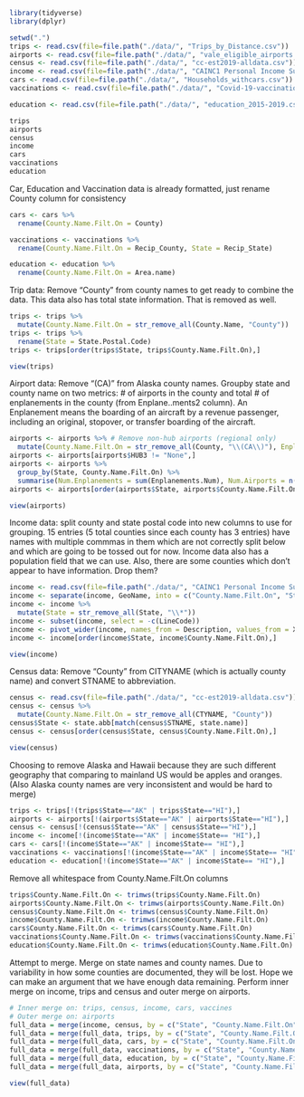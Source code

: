 ```r
library(tidyverse)
library(dplyr)
```

```r
setwd(".")
trips <- read.csv(file=file.path("./data/", "Trips_by_Distance.csv"))
airports <- read.csv(file=file.path("./data/", "vale_eligible_airports.csv"))
census <- read.csv(file=file.path("./data/", "cc-est2019-alldata.csv"))
income <- read.csv(file=file.path("./data/", "CAINC1 Personal Income Summary Personal Income Population Per Capita Personal Income.csv"))
cars <- read.csv(file=file.path("./data/", "Households_withcars.csv"))
vaccinations <- read.csv(file=file.path("./data/", "Covid-19-vaccinations-in-US-by-County-May-1.csv")) 
```
```r
education <- read.csv(file=file.path("./data/", "education_2015-2019.csv"))
```

```r
trips
airports
census
income
cars
vaccinations
education
```
Car, Education and Vaccination data is already formatted, just rename County column for consistency
```r
cars <- cars %>%
  rename(County.Name.Filt.On = County)

vaccinations <- vaccinations %>%
  rename(County.Name.Filt.On = Recip_County, State = Recip_State)
```
```r
education <- education %>%
  rename(County.Name.Filt.On = Area.name)
```

Trip data: Remove "County" from county names to get ready to combine the data. This data also has total state information. That is removed as well. 
```r
trips <- trips %>%
  mutate(County.Name.Filt.On = str_remove_all(County.Name, "County"))
trips <- trips %>%
  rename(State = State.Postal.Code)
trips <- trips[order(trips$State, trips$County.Name.Filt.On),]
```
```r
view(trips)
```
Airport data: Remove "(CA)" from Alaska county names. Groupby state and county name on two metrics: # of airports in the county and total # of enplanements in the county (from Enplane..ments2 column). An Enplanement means the boarding of an aircraft by a revenue passenger, including an original, stopover, or transfer boarding of the aircraft.  
```r
airports <- airports %>% # Remove non-hub airports (regional only) 
  mutate(County.Name.Filt.On = str_remove_all(County, "\\(CA\\)"), Enplanements.Num = as.numeric(gsub(",","",airports$Enplane..ments2)))
airports <- airports[airports$HUB3 != "None",]
airports <- airports %>%
  group_by(State, County.Name.Filt.On) %>%
  summarise(Num.Enplanements = sum(Enplanements.Num), Num.Airports = n())
airports <- airports[order(airports$State, airports$County.Name.Filt.On),]
```
```r
view(airports)
```
Income data: split county and state postal code into new columns to use for grouping. 15 entries (5 total counties since each county has 3 entries) have names with multiple commmas in them which are not correctly split below and which are going to be tossed out for now. Income data also has a population field that we can use. Also, there are some counties which don't appear to have information. Drop them? 

```r
income <- read.csv(file=file.path("./data/", "CAINC1 Personal Income Summary Personal Income Population Per Capita Personal Income.csv"))
income <- separate(income, GeoName, into = c("County.Name.Filt.On", "State"), sep = "\\, ", remove = FALSE)
income <- income %>% 
  mutate(State = str_remove_all(State, "\\*"))
income <- subset(income, select = -c(LineCode))
income <- pivot_wider(income, names_from = Description, values_from = X2019)
income <- income[order(income$State, income$County.Name.Filt.On),]
```

```r
view(income)
```
Census data: Remove "County" from CITYNAME (which is actually county name) and convert STNAME to abbreviation. 
```r
census <- read.csv(file=file.path("./data/", "cc-est2019-alldata.csv"))
census <- census %>% 
  mutate(County.Name.Filt.On = str_remove_all(CTYNAME, "County"))
census$State <- state.abb[match(census$STNAME, state.name)]
census <- census[order(census$State, census$County.Name.Filt.On),]
```

```r
view(census)
```

Choosing to remove Alaska and Hawaii because they are such different geography that comparing to mainland US would be apples and oranges. (Also Alaska county names are very inconsistent and would be hard to merge)

```r
trips <- trips[!(trips$State=="AK" | trips$State=="HI"),]
airports <- airports[!(airports$State=="AK" | airports$State=="HI"),]
census <- census[!(census$State=="AK" | census$State=="HI"),]
income <- income[!(income$State=="AK" | income$State== "HI"),]
cars <- cars[!(income$State=="AK" | income$State== "HI"),]
vaccinations <- vaccinations[!(income$State=="AK" | income$State== "HI"),]
education <- education[!(income$State=="AK" | income$State== "HI"),]
```
Remove all whitespace from County.Name.Filt.On columns
```r
trips$County.Name.Filt.On <- trimws(trips$County.Name.Filt.On)
airports$County.Name.Filt.On <- trimws(airports$County.Name.Filt.On)
census$County.Name.Filt.On <- trimws(census$County.Name.Filt.On)
income$County.Name.Filt.On <- trimws(income$County.Name.Filt.On)
cars$County.Name.Filt.On <- trimws(cars$County.Name.Filt.On)
vaccinations$County.Name.Filt.On <- trimws(vaccinations$County.Name.Filt.On)
education$County.Name.Filt.On <- trimws(education$County.Name.Filt.On)
```

Attempt to merge. Merge on state names and county names. Due to variability in how some counties are documented, they will be lost. Hope we can make an argument that we have enough data remaining. Perform inner merge on income, trips and census and outer merge on airports. 

```r
# Inner merge on: trips, census, income, cars, vaccines
# Outer merge on: airports 
full_data = merge(income, census, by = c("State", "County.Name.Filt.On"))
full_data = merge(full_data, trips, by = c("State", "County.Name.Filt.On"))
full_data = merge(full_data, cars, by = c("State", "County.Name.Filt.On"))
full_data = merge(full_data, vaccinations, by = c("State", "County.Name.Filt.On"))
full_data = merge(full_data, education, by = c("State", "County.Name.Filt.On"))
full_data = merge(full_data, airports, by = c("State", "County.Name.Filt.On"), all.x = TRUE)
```
```r
view(full_data)
```

